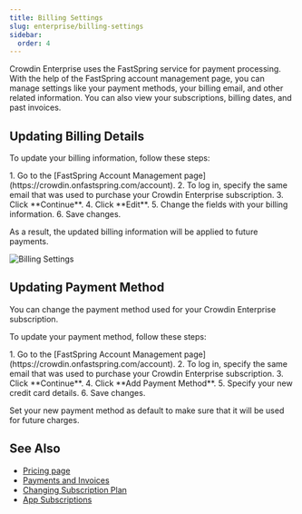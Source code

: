 ```yaml
---
title: Billing Settings
slug: enterprise/billing-settings
sidebar:
  order: 4
---
```



Crowdin Enterprise uses the FastSpring service for payment processing. With the help of the FastSpring account management page, you can manage settings like your payment methods, your billing email, and other related information. You can also view your subscriptions, billing dates, and past invoices.

## Updating Billing Details

To update your billing information, follow these steps:

<Steps>
  1. Go to the [FastSpring Account Management page](https://crowdin.onfastspring.com/account).
  2. To log in, specify the same email that was used to purchase your Crowdin Enterprise subscription.
  3. Click **Continue**.
  4. Click **Edit**.
  5. Change the fields with your billing information.
  6. Save changes.
</Steps>

As a result, the updated billing information will be applied to future payments.

<Image src={billingSettings} alt="Billing Settings" />

## Updating Payment Method

You can change the payment method used for your Crowdin Enterprise subscription. 

To update your payment method, follow these steps:

<Steps>
  1. Go to the [FastSpring Account Management page](https://crowdin.onfastspring.com/account).
  2. To log in, specify the same email that was used to purchase your Crowdin Enterprise subscription.
  3. Click **Continue**.
  4. Click **Add Payment Method**.
  5. Specify your new credit card details.
  6. Save changes.
</Steps>

Set your new payment method as default to make sure that it will be used for future charges.

## See Also

* [Pricing page](https://crowdin.com/pricing)
* [Payments and Invoices](/enterprise/payments-invoices)
* [Changing Subscription Plan](/enterprise/changing-subscription-plan)
* [App Subscriptions](/enterprise/app-subscriptions)
